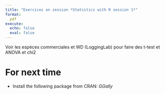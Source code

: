 ```yaml
---
title: "Exercices on session *Statistics with R session 1*"
format:
  pdf
execute:
  echo: false 
  eval: false 
---
```


Voir les espèces commerciales et WD (LoggingLab) pour faire des t-test et ANOVA et chi2

# For next time

* Install the following package from CRAN: *GGally*